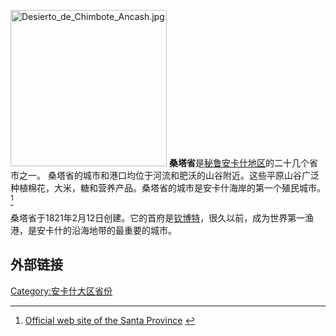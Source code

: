 [[File:Desierto_de_Chimbote_Ancash.jpg|250px]]
'''桑塔省'''是[[秘鲁|秘鲁]][[安卡什大区|安卡什地区]]的二十几个省市之一。 桑塔省的城市和港口均位于河流和肥沃的山谷附近。这些平原山谷广泛种植棉花，大米，糖和营养产品。桑塔省的城市是安卡什海岸的第一个殖民城市。<ref>{{es}} [http://www.munisanta.gob.pe Official web site of the Santa Province] {{Wayback|url=http://www.munisanta.gob.pe/ |date=20200620070919 }}</ref>

桑塔省于1821年2月12日创建。它的首府是[[钦博特|钦博特]]，很久以前，成为世界第一渔港，是安卡什的沿海地带的最重要的城市。

== 外部链接 ==
{{Reflist|2}}

{{秘魯省份|state=collapsed}}
{{秘鲁行政区划小作品}}
[[Category:安卡什大区省份|Category:安卡什大区省份]]
